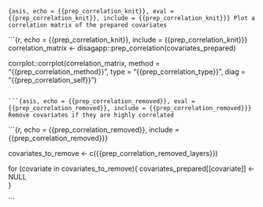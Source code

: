 ```{asis, echo = {{prep_correlation_knit}}, eval = {{prep_correlation_knit}}, include = {{prep_correlation_knit}}}
Plot a correlation matrix of the prepared covariates
```

```{r, echo = {{prep_correlation_knit}}, include = {{prep_correlation_knit}}}
correlation_matrix <- disagapp::prep_correlation(covariates_prepared)

corrplot::corrplot(correlation_matrix, 
                   method = "{{prep_correlation_method}}",
                   type = "{{prep_correlation_type}}",
                   diag = "{{prep_correlation_self}}")

```

```{asis, echo = {{prep_correlation_removed}}, eval = {{prep_correlation_removed}}, include = {{prep_correlation_removed}}}
Remove covariates if they are highly correlated
```

```{r, echo = {{prep_correlation_removed}}, include = {{prep_correlation_removed}}}

covariates_to_remove <- c({{prep_correlation_removed_layers}})

for (covariate in covariates_to_remove){
covariates_prepared[[covariate]] <- NULL  
}
  
```

